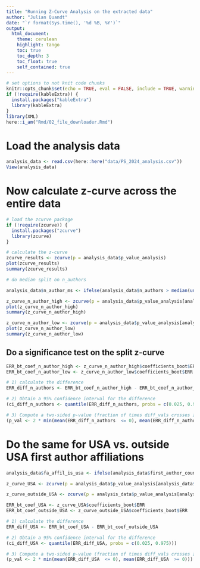 ```yaml
---
title: "Running Z-Curve Analysis on the extracted data"
author: "Julian Quandt"
date: "`r format(Sys.time(), '%d %B, %Y')`"
output: 
  html_document:
    theme: cerulean
    highlight: tango
    toc: true
    toc_depth: 3
    toc_float: true
    self_contained: true
---
```



```r
# set options to not knit code chunks
knitr::opts_chunk$set(echo = TRUE, eval = FALSE, include = TRUE, warning = FALSE, message = FALSE)
if (!require(kableExtra)) {
  install.packages("kableExtra")
  library(kableExtra)
}
library(XML)
here::i_am("Rmd/02_file_downloader.Rmd")
```

# Load the analysis data

```r

analysis_data <- read.csv(here::here("data/PS_2024_analysis.csv"))
View(analysis_data)
```

# Now calculate z-curve across the entire data

```r

# load the zcurve package
if (!require(zcurve)) {
  install.packages("zcurve")
  library(zcurve)
}

# calculate the z-curve
zcurve_results <- zcurve(p = analysis_data$p_value_analysis)
plot(zcurve_results)
summary(zcurve_results)
```


```r
# do median split on n_authors

analysis_data$n_author_ms <- ifelse(analysis_data$n_authors > median(unique(analysis_data$n_authors)), "high", "low")

z_curve_n_author_high <- zcurve(p = analysis_data$p_value_analysis[analysis_data$n_author_ms == "high"])
plot(z_curve_n_author_high)
summary(z_curve_n_author_high)

z_curve_n_author_low <- zcurve(p = analysis_data$p_value_analysis[analysis_data$n_author_ms == "low"])
plot(z_curve_n_author_low)
summary(z_curve_n_author_low)

```

## Do a significance test on the split z-curve

```r
ERR_bt_coef_n_author_high <- z_curve_n_author_high$coefficients_boot$ERR
ERR_bt_coef_n_author_low <- z_curve_n_author_low$coefficients_boot$ERR

# 1) calculate the difference
ERR_diff_n_authors <- ERR_bt_coef_n_author_high - ERR_bt_coef_n_author_low

# 2) Obtain a 95% confidence interval for the difference
(ci_diff_n_authors <- quantile(ERR_diff_n_authors, probs = c(0.025, 0.975)))

# 3) Compute a two-sided p-value (fraction of times diff_vals crosses zero)
(p_val <- 2 * min(mean(ERR_diff_n_authors  <= 0), mean(ERR_diff_n_authors  >= 0)))
```

# Do the same for USA vs. outside USA first author affiliations

```r

analysis_data$fa_affil_is_usa <- ifelse(analysis_data$first_author_country == "United States", "USA", "outside USA")

z_curve_USA <- zcurve(p = analysis_data$p_value_analysis[analysis_data$fa_affil_is_usa == "USA"])

z_curve_outside_USA <- zcurve(p = analysis_data$p_value_analysis[analysis_data$fa_affil_is_usa == "outside USA"])

ERR_bt_coef_USA <- z_curve_USA$coefficients_boot$ERR
ERR_bt_coef_outside_USA <- z_curve_outside_USA$coefficients_boot$ERR

# 1) calculate the difference
ERR_diff_USA <- ERR_bt_coef_USA - ERR_bt_coef_outside_USA

# 2) Obtain a 95% confidence interval for the difference
(ci_diff_USA <- quantile(ERR_diff_USA, probs = c(0.025, 0.975)))

# 3) Compute a two-sided p-value (fraction of times diff_vals crosses zero)
(p_val <- 2 * min(mean(ERR_diff_USA  <= 0), mean(ERR_diff_USA  >= 0)))
```

